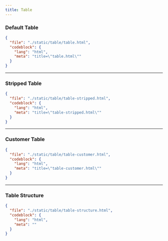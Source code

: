```yaml
---
title: Table
---
```


### Default Table

<ComponentPreview src="/table/table" />

```json doc-gen:file
{
  "file": "./static/table/table.html",
  "codeblock": {
    "lang": "html",
    "meta": "title=\"table.html\""
  }
}
```

---

### Stripped Table

<ComponentPreview src="/table/table-stripped" />

```json doc-gen:file
{
  "file": "./static/table/table-stripped.html",
  "codeblock": {
    "lang": "html",
    "meta": "title=\"table-stripped.html\""
  }
}
```

---

### Customer Table

<ComponentPreview src="/table/table-customer" />

```json doc-gen:file
{
  "file": "./static/table/table-customer.html",
  "codeblock": {
    "lang": "html",
    "meta": "title=\"table-customer.html\""
  }
}
```

---

### Table Structure

```json doc-gen:file
{
  "file": "./static/table/table-structure.html",
  "codeblock": {
    "lang": "html",
    "meta": ""
  }
}
```